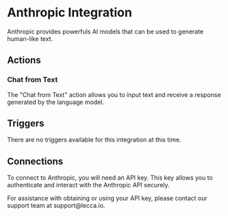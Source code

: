 
# Anthropic Integration

Anthropic provides powerfuls AI models that can be used to generate human-like text.

## Actions

### Chat from Text

The "Chat from Text" action allows you to input text and receive a response generated by the language model.

## Triggers

There are no triggers available for this integration at this time.

## Connections

To connect to Anthropic, you will need an API key. This key allows you to authenticate and interact with the Anthropic API securely.

<Callout emoji="🔑" type="info">
  For assistance with obtaining or using your API key, please contact our
  support team at support@lecca.io.
</Callout>
